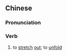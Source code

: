 {{also|虚张}}
==Chinese==
{{zh-forms|s=虚张}}

===Pronunciation===
{{zh-pron
|m=xūzhāng
|cat=v
}}

===Verb===
{{zh-verb}}

# {{lb|zh|literary}} to [[stretch]] [[out]]; to [[unfold]]